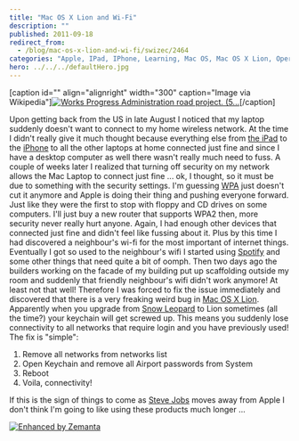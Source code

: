 ```yaml
---
title: "Mac OS X Lion and Wi-Fi"
description: ""
published: 2011-09-18
redirect_from:
  - /blog/mac-os-x-lion-and-wi-fi/swizec/2464
categories: "Apple, IPad, IPhone, Learning, Mac OS, Mac OS X Lion, Operating system, Personal, Snow Leopard, Steve Jobs"
hero: ../../../defaultHero.jpg
---
```


\[caption id="" align="alignright" width="300" caption="Image via Wikipedia"][![Works Progress Administration road project. (5...](./img/blog-wp-content-uploads-2011-09-300px-WPA_road_project2.gif "Works Progress Administration road project. (5...")](http://commons.wikipedia.org/wiki/File:WPA_road_project.gif)\[/caption]

Upon getting back from the US in late August I noticed that my laptop suddenly doesn't want to connect to my home wireless network. At the time I didn't really give it much thought because everything else from [the iPad](http://www.apple.com/ipad/ "iPad") to the [iPhone](http://www.apple.com/iphone "iPhone") to all the other laptops at home connected just fine and since I have a desktop computer as well there wasn't really much need to fuss. A couple of weeks later I realized that turning off security on my network allows the Mac Laptop to connect just fine ... ok, I thought, so it must be due to something with the security settings. I'm guessing [WPA](http://en.wikipedia.org/wiki/Works_Progress_Administration "Works Progress Administration") just doesn't cut it anymore and Apple is doing their thing and pushing everyone forward. Just like they were the first to stop with floppy and CD drives on some computers. I'll just buy a new router that supports WPA2 then, more security never really hurt anyone. Again, I had enough other devices that connected just fine and didn't feel like fussing about it. Plus by this time I had discovered a neighbour's wi-fi for the most important of internet things. Eventually I got so used to the neighbour's wifi I started using [Spotify](http://www.spotify.com/ "Spotify") and some other things that need quite a bit of oomph. Then two days ago the builders working on the facade of my building put up scaffolding outside my room and suddenly that friendly neighbour's wifi didn't work anymore! At least not that well! Therefore I was forced to fix the issue immediately and discovered that there is a very freaking weird bug in [Mac OS X Lion](http://www.apple.com/macosx/lion "Mac OS X Lion"). Apparently when you upgrade from [Snow Leopard](http://en.wikipedia.org/wiki/Snow_Leopard "Snow Leopard") to Lion sometimes (all the time?) your keychain will get screwed up. This means you suddenly lose connectivity to all networks that require login and you have previously used! The fix is "simple":

1.  Remove all networks from networks list
2.  Open Keychain and remove all Airport passwords from System
3.  Reboot
4.  Voila, connectivity!

If this is the sign of things to come as [Steve Jobs](http://www.crunchbase.com/person/steve-jobs "Steve Jobs") moves away from Apple I don't think I'm going to like using these products much longer ...

[![Enhanced by Zemanta](http://img.zemanta.com/zemified_e.png?x-id=ab1bde25-40d9-4f5b-b991-76e6f6f18771)](http://www.zemanta.com/ "Enhanced by Zemanta")
